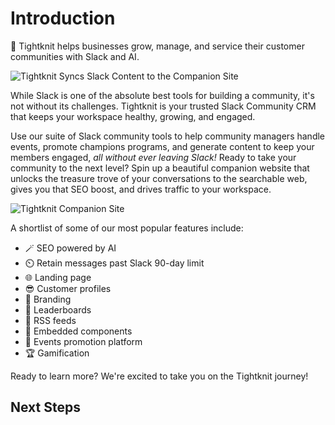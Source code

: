 
# Introduction

🧶 Tightknit helps businesses grow, manage, and service their customer
communities with Slack and AI.

![Tightknit Syncs Slack Content to the Companion Site](/site-sync-graphic.gif)

While Slack is one of the absolute best tools for building a community, it's not without its challenges. Tightknit is your trusted Slack Community CRM that keeps your workspace healthy, growing, and engaged.

Use our suite of Slack community tools to help community managers handle events, promote champions programs, and generate content to keep your members engaged, _all without ever leaving Slack!_ Ready to take your community to the next level? Spin up a beautiful companion website that unlocks the treasure trove of your conversations to the searchable web, gives you that SEO boost, and drives traffic to your workspace.

![Tightknit Companion Site](/companion-site-screenshot.png)

A shortlist of some of our most popular features include:

- 🪄 SEO powered by AI
- ⏲️ Retain messages past Slack 90-day limit
- 🌐 Landing page
- 😎 Customer profiles
- 🎨 Branding
- 🥇 Leaderboards
- 🧵 RSS feeds
- 🔲 Embedded components
- 📅 Events promotion platform
- 🏆 Gamification

Ready to learn more? We're excited to take you on the Tightknit journey!

## Next Steps

<Cards>
  <Card title="🏁 Getting Started" href="/getting-started" />
  <Card title="📘 Learn the Basics" href="/basics/concepts" />
</Cards>
